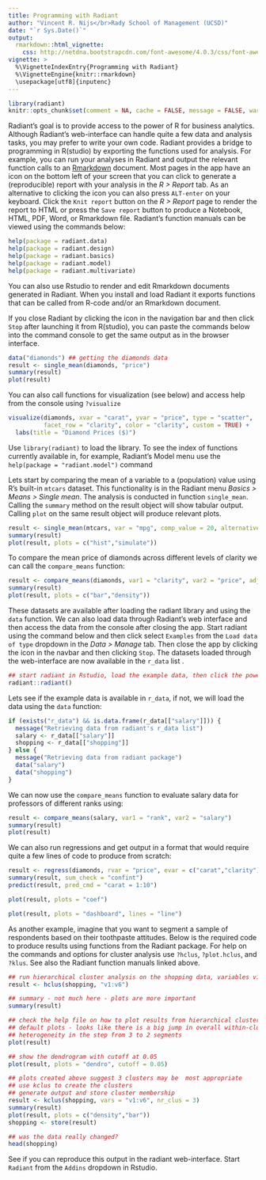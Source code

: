 ```yaml
---
title: Programming with Radiant
author: "Vincent R. Nijs</br>Rady School of Management (UCSD)"
date: "`r Sys.Date()`"
output: 
  rmarkdown::html_vignette:
    css: http://netdna.bootstrapcdn.com/font-awesome/4.0.3/css/font-awesome.css
vignette: >
  %\VignetteIndexEntry{Programming with Radiant}
  %\VignetteEngine{knitr::rmarkdown}
  \usepackage[utf8]{inputenc}
---
```


```r
library(radiant)
knitr::opts_chunk$set(comment = NA, cache = FALSE, message = FALSE, warning = FALSE)
```

Radiant's goal is to provide access to the power of R for business analytics. Although Radiant's web-interface can handle quite a few data and analysis tasks, you may prefer to write your own code. Radiant provides a bridge to programming in R(studio) by exporting the functions used for analysis. For example, you can run your analyses in Radiant and output the relevant function calls to an [Rmarkdown](http://rmarkdown.rstudio.com/) document. Most pages in the app have an <i title='Report results' class='fa fa-edit'></i> icon on the bottom left of your screen that you can click to generate a (reproducible) report with your analysis in the _R > Report_ tab. As an alternative to clicking the <i title='Report results' class='fa fa-edit'></i> icon you can also press `ALT-enter` on your keyboard. Click the `Knit report` button on the _R > Report_ page to render the report to HTML or press the `Save report` button to produce a Notebook, HTML, PDF, Word, or Rmarkdown file. Radiant's function manuals can be viewed using the commands below:

```r
help(package = radiant.data)
help(package = radiant.design)
help(package = radiant.basics)
help(package = radiant.model)
help(package = radiant.multivariate)
```

You can also use Rstudio to render and edit Rmarkdown documents generated in Radiant. When you install and load Radiant it exports functions that can be called from R-code and/or an Rmarkdown document.

If you close Radiant by clicking the <i title='Power off' class='fa fa-power-off'></i> icon in the navigation bar and then click `Stop` after launching it from R(studio), you can paste the commands below into the command console to get the same output as in the browser interface.

```r
data("diamonds") ## getting the diamonds data
result <- single_mean(diamonds, "price")
summary(result)
plot(result)
```

You can also call functions for visualization (see below) and access help from the console using `?visualize`

```r
visualize(diamonds, xvar = "carat", yvar = "price", type = "scatter",
          facet_row = "clarity", color = "clarity", custom = TRUE) +
  labs(title = "Diamond Prices ($)")
```

Use `library(radiant)` to load the library. To see the index of functions currently available in, for example, Radiant's Model menu use the `help(package = "radiant.model")` command

Lets start by comparing the mean of a variable to a (population) value using R's built-in `mtcars` dataset. This functionality is in the Radiant menu _Basics > Means > Single mean_. The analysis is conducted in function `single_mean`. Calling the `summary` method on the result object will show tabular output. Calling `plot` on the same result object will produce relevant plots.

```r
result <- single_mean(mtcars, var = "mpg", comp_value = 20, alternative = "greater")
summary(result)
plot(result, plots = c("hist","simulate"))
```

To compare the mean price of diamonds across different levels of clarity we can call the `compare_means` function:

```r
result <- compare_means(diamonds, var1 = "clarity", var2 = "price", adjust = "bonf")
summary(result)
plot(result, plots = c("bar","density"))
```

These datasets are available after loading the radiant library and using the `data` function. We can also load data through Radiant's web interface and then access the data from the console after closing the app. Start radiant using the command below and then click select `Examples` from the `Load data of type` dropdown in the _Data > Manage_ tab. Then close the app by clicking the <i title='Power off' class='fa fa-power-off'></i> icon in the navbar and then clicking `Stop`. The datasets loaded through the web-interface are now available in the `r_data` list .

```r
## start radiant in Rstudio, load the example data, then click the power icon and Stop
radiant::radiant()
```

Lets see if the example data is available in `r_data`, if not, we will load the data using the `data` function:

```r
if (exists("r_data") && is.data.frame(r_data[["salary"]])) {
  message("Retrieving data from radiant's r_data list")
  salary <- r_data[["salary"]]
  shopping <- r_data[["shopping"]]
} else {
  message("Retrieving data from radiant package")
  data("salary")
  data("shopping")
}
```

We can now use the `compare_means` function to evaluate salary data for professors of different ranks using:

```r
result <- compare_means(salary, var1 = "rank", var2 = "salary")
summary(result)
plot(result)
```

We can also run regressions and get output in a format that would require quite a few lines of code to produce from scratch:

```r
result <- regress(diamonds, rvar = "price", evar = c("carat","clarity"))
summary(result, sum_check = "confint")
predict(result, pred_cmd = "carat = 1:10")
```
```r
plot(result, plots = "coef")
```
```r
plot(result, plots = "dashboard", lines = "line")
```

As another example, imagine that you want to segment a sample of respondents based on their toothpaste attitudes. Below is the required code to produce results using functions from the Radiant package. For help on the commands and options for cluster analysis use `?hclus`, `?plot.hclus`, and `?klus`. See also the Radiant function manuals linked above.

```r
## run hierarchical cluster analysis on the shopping data, variables v1 through v6
result <- hclus(shopping, "v1:v6")

## summary - not much here - plots are more important
summary(result)

## check the help file on how to plot results from hierarchical cluster analysis
## default plots - looks like there is a big jump in overall within-cluster
## heterogeneity in the step from 3 to 2 segments
plot(result)
```

```r
## show the dendrogram with cutoff at 0.05
plot(result, plots = "dendro", cutoff = 0.05)
```

```r
## plots created above suggest 3 clusters may be  most appropriate
## use kclus to create the clusters
## generate output and store cluster membership
result <- kclus(shopping, vars = "v1:v6", nr_clus = 3)
summary(result)
plot(result, plots = c("density","bar"))
shopping <- store(result)

## was the data really changed?
head(shopping)
```

See if you can reproduce this output in the radiant web-interface. Start `Radiant` from the `Addins` dropdown in Rstudio.
